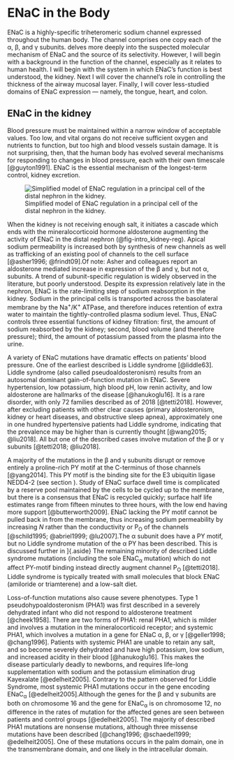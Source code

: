 # ENaC in the Body

ENaC is a highly-specific triheteromeric sodium channel expressed throughout the human body.
The channel comprises one copy each of the &alpha;, &beta;, and &gamma; subunits.
<!-- TODO: ENaC mechanism crossref --> delves more deeply into the suspected molecular mechanism of ENaC and the source of its selectivity.
However, I will begin with a background in the function of the channel, especially as it relates to human health.
I will begin with the system in which ENaC's function is best understood, the kidney.
Next I will cover the channel's role in controlling the thickness of the airway mucosal layer.
Finally, I will cover less-studied domains of ENaC expression &mdash; namely, the tongue, heart, and colon.

## ENaC in the kidney

Blood pressure must be maintained within a narrow window of acceptable values.
Too low, and vital organs do not receive sufficient oxygen and nutrients to function, but too high and blood vessels sustain damage.
It is not surprising, then, that the human body has evolved several mechanisms for responding to changes in blood pressure, each with their own timescale [@guyton1991].
ENaC is the essential mechanism of the longest-term control, kidney excretion.

![Simplified model of ENaC regulation in a principal cell of the distal nephron in the kidney.](figures/kidney-cartoon/kidney-cartoon.png){#fig-intro_kidney-reg}

When the kidney is not receiving enough salt, it initiates a cascade which ends with the mineralocorticoid hormone aldosterone augmenting the activity of ENaC in the distal nephron (@fig-intro_kidney-reg).
Apical sodium permeability is increased both by synthesis of new channels as well as trafficking of an existing pool of channels to the cell surface [@asher1996; @frindt09].[Of note: Asher and colleagues report an aldosterone mediated increase in expression of the &beta; and &gamma;, but not &alpha;, subunits. A trend of subunit-specific regulation is widely observed in the literature, but poorly understood.]{.aside}
Despite its expression relatively late in the nephron, ENaC is the rate-limiting step of sodium reabsorption in the kidney.
<!-- TODO: need citation here -->
Sodium in the principal cells is transported across the basolateral membrane by the Na^+^/K^+^ ATPase, and therefore induces retention of extra water to maintain the tightly-controlled plasma sodium level.
Thus, ENaC controls three essential functions of kidney filtration: first, the amount of sodium reabsorbed by the kidney; second, blood volume (and therefore pressure); third, the amount of potassium passed from the plasma into the urine.

A variety of ENaC mutations have dramatic effects on patients' blood pressure.
One of the earliest described is Liddle syndrome [@liddle63].
Liddle syndrome (also called pseudoaldosteronism) results from an autosomal dominant gain-of-function mutation in ENaC.
Severe hypertension, low potassium, high blood pH, low renin activity, and low aldosterone are hallmarks of the disease [@hanukoglu16].
It is a rare disorder, with only 72 families described as of 2018 [@tetti2018].
However, after excluding patients with other clear causes (primary aldosteronism, kidney or heart diseases, and obstructive sleep apnea), approximately one in one hundred hypertensive patients had Liddle syndrome, indicating that the prevalence may be higher than is currently thought [@wang2015; @liu2018].
All but one of the described cases involve mutation of the &beta; or &gamma; subunits [@tetti2018; @liu2018].

A majority of the mutations in the &beta; and &gamma; subunits disrupt or remove entirely a proline-rich PY motif at the C-terminus of those channels [@yang2014].
This PY motif is the binding site for the E3 ubiquitin ligase NEDD4-2 (see section <!-- TODO: crossref nedd4-2 section -->).
Study of ENaC surface dwell time is complicated by a reserve pool maintained by the cells to be cycled up to the membrane, but there is a consensus that ENaC is recycled quickly; surface half life estimates range from fifteen minutes to three hours, with the low end having more support [@butterworth2009].
ENaC lacking the PY motif cannot be pulled back in from the membrane, thus increasing sodium permeability by increasing *N* rather than the conductivity or P~O~ of the channels [@schild1995; @abriel1999; @lu2007].The &alpha; subunit does have a PY motif, but no Liddle syndrome mutation of the &alpha; PY has been described. This is discussed further in <!-- TODO: crossref nedd4-2 section -->]{.aside}
The remaining minority of described Liddle syndrome mutations (including the sole ENaC~&alpha;~ mutation) which do not affect PY-motif binding instead directly augment channel P~O~ [@tetti2018].
Liddle syndrome is typically treated with small molecules that block ENaC (amiloride or triamterene) and a low-salt diet.

Loss-of-function mutations also cause severe phenotypes.
Type 1 pseudohypoaldosteronism (PHA1) was first described in a severely dehydrated infant who did not respond to aldosterone treatment [@cheek1958].
There are two forms of PHA1: renal PHA1, which is milder and involves a mutation in the mineralocorticoid receptor; and systemic PHA1, which involves a mutation in a gene for ENaC &alpha;, &beta;, or &gamma; [@geller1998; @chang1996].
Patients with systemic PHA1 are unable to retain any salt, and so become severely dehydrated and have high potassium, low sodium, and increased acidity in their blood [@hanukoglu16].
This makes the disease particularly deadly to newborns, and requires life-long supplementation with sodium and the potassium elimination drug Kayexalate [@edelheit2005].
Contrary to the pattern observed for Liddle Syndrome, most systemic PHA1 mutations occur in the gene encoding ENaC~&alpha;~ [@edelheit2005].[Although the genes for the &beta; and &gamma; subunits are both on chromosome 16 and the gene for ENaC~&alpha;~ is on chromosome 12, no difference in the rates of mutation for the affected genes are seen between patients and control groups [@edelheit2005].]{.aside}
The majority of described PHA1 mutations are nonsense mutations, although three missense mutations have been described [@chang1996; @schaedel1999; @edelheit2005].
One of these mutations occurs in the palm domain, one in the transmembrane domain, and one likely in the intracellular domain.